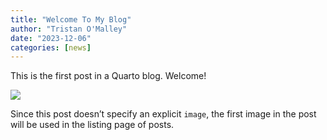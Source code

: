 ```yaml
---
title: "Welcome To My Blog"
author: "Tristan O'Malley"
date: "2023-12-06"
categories: [news]
---
```


This is the first post in a Quarto blog. Welcome!

![](thumbnail.jpg)

Since this post doesn't specify an explicit `image`, the first image in the post will be used in the listing page of posts.
